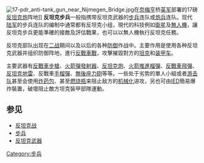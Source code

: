 [[File:17-pdr_anti-tank_gun_near_Nijmegen_Bridge.jpg|right]]在[[奈梅亨|奈梅亨]]桥[[英军|英军]]部署的17磅[[反坦克炮|反坦克炮]]阵地]]
'''反坦克步兵'''一般指携带反坦克武器的[[步兵|步兵]]连队或[[炮兵|炮兵]]连队。现代[[陆军|陆军]]的步兵连队的编制中通常都有反坦克小组，現代的科技例如[[衛星|衛星]]及[[無人機|無人機]]，讓反坦克步兵更能準確的接敵及評估戰果，也可以以無人機執行反坦克任務。

反坦克部队出现在[[二战|二战]]期间以及以后的各种[[防御|防御]]作战中。主要作用是使用各种反坦克武器并组织防御阵地，進行[[反戰車戰|反戰車戰]]，攻擊摧毀對方的[[坦克|坦克]]和[[装甲车|装甲车]]。

主要武器有[[反戰車步槍|反戰車步槍]]、[[火箭彈發射器|火箭彈發射器]]、[[反坦克炮|反坦克炮]]、[[火箭推進榴彈|火箭推進榴彈]]、[[反戰車飛彈|反戰車飛彈]]、[[反坦克地雷|反坦克地雷]]、反戰車[[手榴彈|手榴彈]]、[[無後座力砲|無後座力砲]]等等。一些处于劣势的單人小組或者[[游击队|游击队]]甚至会使用[[炸药包|炸药包]]、甚至[[燃烧瓶|燃烧瓶]]来阻止敌方的[[机械化|机械化]]进攻，另也可由[[IED|IED]]簡易爆炸裝置，破壞阻止敵方坦克裝甲部隊運動。

==参见==

*[[反坦克战|反坦克战]]
*[[步兵|步兵]]
*[[反坦克武器|反坦克武器]]
[[Category:步兵|Category:步兵]]

{{軍事小作品}}
